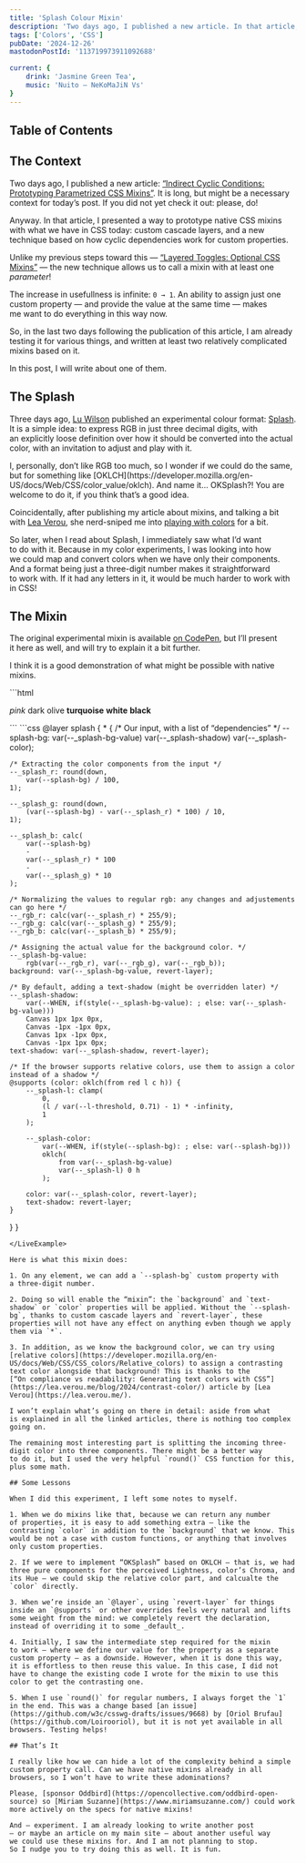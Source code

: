 ```yaml
---
title: 'Splash Colour Mixin'
description: 'Two days ago, I published a new article. In that article, I presented a way to prototype native CSS mixins with what we have in CSS today. Three days ago, Lu Wilson published an experimental colour format: Splash. When I read about it, I immediately saw what I’d want to do with it: prototype a mixin.'
tags: ['Colors', 'CSS']
pubDate: '2024-12-26'
mastodonPostId: '113719973911092688'

current: {
	drink: 'Jasmine Green Tea',
	music: 'Nuito — NeKoMaJiN Vs'
}
---
```



## Table of Contents

## The Context

Two days ago, I published a new article: [“Indirect Cyclic Conditions: Prototyping Parametrized CSS Mixins”](https://kizu.dev/indirect-cyclic-conditions/). It is long, but might be a necessary context for today’s post. If you did not yet check it out: please, do!

Anyway. In that article, I presented a way to prototype native CSS mixins with what we have in CSS today: custom cascade layers, and a new technique based on how cyclic dependencies work for custom properties.

Unlike my previous steps toward this — [“Layered Toggles: Optional CSS Mixins”](https://kizu.dev/layered-toggles/) — the new technique allows us to call a mixin with at least one _parameter_!

The increase in usefullness is infinite: `0 → 1`. An ability to assign just one custom property — and provide the value at the same time — makes me want to do everything in this way now.

So, in the last two days following the publication of this article, I am already testing it for various things, and written at least two relatively complicated mixins based on it.

In this post, I will write about one of them.

## The Splash

Three days ago, [Lu Wilson](https://www.todepond.com/) published an experimental colour format: [Splash](https://www.todepond.com/lab/splash/). It is a simple idea: to express RGB in just three decimal digits, with an explicitly loose definition over how it should be converted into the actual color, with an invitation to adjust and play with it.

<aside>
I, personally, don’t like RGB too much, so I wonder if we could do the same, but for something like [OKLCH](https://developer.mozilla.org/en-US/docs/Web/CSS/color_value/oklch). And name it… OKSplash?! You are welcome to do it, if you think that’s a good idea.
</aside>

Coincidentally, after publishing my article about mixins, and talking a bit with [Lea Verou](https://lea.verou.me/), she nerd-sniped me into [playing with colors](https://front-end.social/@kizu/113714092648709846) for a bit.

So later, when I read about Splash, I immediately saw what I’d want to do with it. Because in my color experiments, I was looking into how we could map and convert colors when we have only their components. And a format being just a three-digit number makes it straightforward to work with. If it had any letters in it, it would be much harder to work with in CSS!

## The Mixin

The original experimental mixin is available [on CodePen](https://codepen.io/kizu/pen/yyBoyev), but I’ll present it here as well, and will try to explain it a bit further.

I think it is a good demonstration of what might be possible with native mixins.

<LiveExample>
```html
<p style="position: sticky; top: 0;">
	<em style="--splash-bg: 967">pink</em>
	<span style="--splash-bg: 342">dark olive</span>
	<strong style="--splash-bg: 277">turquoise</strong>
	<strong style="--splash-bg: 999">white</strong>
	<strong style="--splash-bg: 000">black</strong>
</p>
```
```css
@layer splash { * {
	/* Our input, with a list of “dependencies” */
	--splash-bg:
		var(--_splash-bg-value)
		var(--_splash-shadow)
		var(--_splash-color);

	/* Extracting the color components from the input */
	--_splash_r: round(down,
		var(--splash-bg) / 100,
	1);

	--_splash_g: round(down,
		(var(--splash-bg) - var(--_splash_r) * 100) / 10,
	1);

	--_splash_b: calc(
		var(--splash-bg)
		-
		var(--_splash_r) * 100
		-
		var(--_splash_g) * 10
	);

	/* Normalizing the values to regular rgb: any changes and adjustements can go here */
	--_rgb_r: calc(var(--_splash_r) * 255/9);
	--_rgb_g: calc(var(--_splash_g) * 255/9);
	--_rgb_b: calc(var(--_splash_b) * 255/9);

	/* Assigning the actual value for the background color. */
	--_splash-bg-value:
		rgb(var(--_rgb_r), var(--_rgb_g), var(--_rgb_b));
	background: var(--_splash-bg-value, revert-layer);

	/* By default, adding a text-shadow (might be overridden later) */
	--_splash-shadow:
		var(--WHEN, if(style(--_splash-bg-value): ; else: var(--_splash-bg-value)))
		Canvas 1px 1px 0px,
		Canvas -1px -1px 0px,
		Canvas 1px -1px 0px,
		Canvas -1px 1px 0px;
	text-shadow: var(--_splash-shadow, revert-layer);

	/* If the browser supports relative colors, use them to assign a color instead of a shadow */
	@supports (color: oklch(from red l c h)) {
		--_splash-l: clamp(
			0,
			(l / var(--l-threshold, 0.71) - 1) * -infinity,
			1
		);

		--_splash-color:
			var(--WHEN, if(style(--splash-bg): ; else: var(--splash-bg)))
			oklch(
				from var(--_splash-bg-value)
				var(--_splash-l) 0 h
			);

		color: var(--_splash-color, revert-layer);
		text-shadow: revert-layer;
	}
} }
```
</LiveExample>

Here is what this mixin does:

1. On any element, we can add a `--splash-bg` custom property with a three-digit number.

2. Doing so will enable the “mixin”: the `background` and `text-shadow` or `color` properties will be applied. Without the `--splash-bg`, thanks to custom cascade layers and `revert-layer`, these properties will not have any effect on anything evben though we apply them via `*`.

3. In addition, as we know the background color, we can try using [relative colors](https://developer.mozilla.org/en-US/docs/Web/CSS/CSS_colors/Relative_colors) to assign a contrasting text color alongside that background! This is thanks to the [“On compliance vs readability: Generating text colors with CSS”](https://lea.verou.me/blog/2024/contrast-color/) article by [Lea Verou](https://lea.verou.me/).

I won’t explain what’s going on there in detail: aside from what is explained in all the linked articles, there is nothing too complex going on.

The remaining most interesting part is splitting the incoming three-digit color into three components. There might be a better way to do it, but I used the very helpful `round()` CSS function for this, plus some math.

## Some Lessons

When I did this experiment, I left some notes to myself.

1. When we do mixins like that, because we can return any number of properties, it is easy to add something extra — like the contrasting `color` in addition to the `background` that we know. This would be not a case with custom functions, or anything that involves only custom properties.

2. If we were to implement “OKSplash” based on OKLCH — that is, we had three pure components for the perceived Lightness, color’s Chroma, and its Hue — we could skip the relative color part, and calcualte the `color` directly.

3. When we’re inside an `@layer`, using `revert-layer` for things inside an `@supports` or other overrides feels very natural and lifts some weight from the mind: we completely revert the declaration, instead of overriding it to some _default_.

4. Initially, I saw the intermediate step required for the mixin to work — where we define our value for the property as a separate custom property — as a downside. However, when it is done this way, it is effortless to then reuse this value. In this case, I did not have to change the existing code I wrote for the mixin to use this color to get the contrasting one.

5. When I use `round()` for regular numbers, I always forget the `1` in the end. This was a change based [an issue](https://github.com/w3c/csswg-drafts/issues/9668) by [Oriol Brufau](https://github.com/Loirooriol), but it is not yet available in all browsers. Testing helps!

## That’s It

I really like how we can hide a lot of the complexity behind a simple custom property call. Can we have native mixins already in all browsers, so I won’t have to write these adominations?

Please, [sponsor Oddbird](https://opencollective.com/oddbird-open-source) so [Miriam Suzanne](https://www.miriamsuzanne.com/) could work more actively on the specs for native mixins!

And — experiment. I am already looking to write another post — or maybe an article on my main site — about another useful way we could use these mixins for. And I am not planning to stop. So I nudge you to try doing this as well. It is fun.
